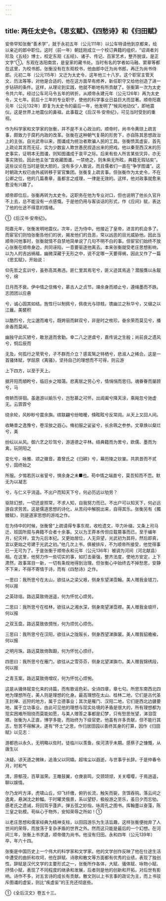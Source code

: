 ```yaml
---
---
---
```

title: 两任太史令。《思玄赋》、《四愁诗》和《归田赋》
---



安帝早知张衡“善术学”，就于永初五年（公元111年）以公车特请他到京都来，给以亲近的郎中职位。这时（前一年）朝廷刚成立一个校订典籍的组织，“诏谒者刘珍及《五经》博士，校定东观《五经》、诸子、传记、百家艺术，整齐脱误，是正文字”①。东观在洛阳南宫，是皇家的藏书处。当时有名的学者如马融、窦章等都在这里，为校书郎。张衡没有在东观校书，他由郎中迁为尚书郎，再迁为尚书侍郎。元初二年（公元115年）又迁为太史令，这年他三十八岁。这个职官主管天文、历法等等，对他是合适的，他在这方面早有修养，新任职守又给他创造了进一步钻研的条件。这样，从理论到实践，他就不断地有所贡献了。张衡第一次为太史令共六年。经过公车司马令五年的转折，从顺帝永建元年（公元126年）再为太史令，又七年。前后十三年的专业职守，使他的科学事业日益巨大而显著。顺帝阳嘉元年（公元132年）即复为太史令的最后一年，他发明了“候风地动仪”，即地震仪。这是世界上地震仪的鼻祖。此事载之《后汉书·安帝纪》，可见当时受到的重视。

作为科学家和文学家的张衡，并不是不关心政治的。顺帝时，尚书令黄琼上疏言事，颇致力于腐朽内政的改革。张衡在这种朝气复萌的形势下，亦自陈其思想政治上的主张。自光武帝以来，图谶成为统治者欺骗人民的工具。张衡愤其虚妄，首先上疏论其言而无征，实为少数妄人欺世愚民捏造出来的把戏。他以秦至西汉末的历史事实，证明本无图谶，则知图谶成于哀平之际。后来有些人所言某些灾异，亦无事实效验。因此他主张“宜收藏图谶，一禁绝之，则朱紫无所眩，典籍无瑕玷矣”。这些议论在当时是很大胆的，没有多少人敢说，而且儒者们一直在“争学图谶”。这时朝政大权已由外戚转移于宦官集团。张衡复上疏言事。但张衡作为太史令，不在公卿之位，他的几篇奏章，虽都言之成理，一律是无效的。这样，他对政事就愈来愈没有兴趣了。

顺帝即位后，张衡再转为太史令。这职务在他为专业对口，但也说明了他长久官升不上去，总不能没有一点感慨。于是他仍用与客谈话的形式，作《应间》赋，表达了他的仕途不得意的情绪。

①《后汉书·安帝纪》。

阳嘉元年，张衡发明地震仪。次年，迁为侍中。他接近了皇帝，进言的机会多了。而宦官们则怕张衡告他们的状，揭发他们的丑恶，常以凶恶的目光威胁他。因此当顺帝问他事时，张衡就情不自禁地简单说了几句不明不白的事。但宦官们始终不放心张衡在顺帝身边，共同诬陷，一意要驱逐他离去。本来张衡就受老庄思想影响，以为人的吉凶祸福，幽微深藏于无形之中，说不定哪一天要得祸，因此又作了一篇《思玄赋》，开始说：

仰先哲之玄训兮，虽弥高其弗违。匪仁里其焉宅兮，匪义迹其焉追？潜服膺以永靓兮，绵

日月而不衰。伊中情之信脩兮，慕古人之贞节。竦余身而顺止兮，遵绳墨而不跌。志团团以应悬

兮，诚心固其如结。旌性行以制佩兮，佩夜光与琼枝。镌幽兰之秋华兮，又缀之以江蘺。美襞积

以酷烈兮，允尘邈而难亏。既姱丽而鲜双兮，非是时之攸珍。奋余荣而莫见兮，播余香而莫闻。

幽独守此仄陋兮，敢怠遑而舍勤。幸二八之遻虞兮，嘉传说之生殷；尚前良之遗风兮，恫后辰而

无及。何孤行之茕茕兮，孑不群而介立？感鸾鹥之特栖兮，悲淑人之稀合。这是一首骚体赋，学屈原《离骚》，坚持自己的理想而不可得，则云游

上下四方，以至于天上。

据开阳而頫盻兮，临旧乡之暗蔼。悲离居之劳心兮，情悁悁而思归。魂眷眷而屡顾兮，马

倚辀而徘徊。虽遨游以媮乐兮，岂愁慕之可怀。出阊阖兮降天涂，乘飚忽兮驰虚无。云霏霏兮

绕余轮，风眇眇兮震余旟。缤联翩兮纷暗暧，倏眩眩兮反常闾。从天上又回人间。

收畴昔之逸豫兮，卷淫放之遐心。脩初服之娑娑兮，长余珮之参参。文章焕以粲烂兮，美

纷纭以从风。御六艺之珍驾兮，游道德之平林。结典籍而为罟兮，欧儒、墨而为禽。玩阴阳之

变化兮，咏雅、颂之徽音。嘉曾氏之《归耕》兮，幕历陵之钦崟。共夙昔而不贰兮，固终始之

所服。夕惕若厉以省諐兮，惧余身之未■也。苟中情之端直兮，莫吾知而不恧。默无为以凝志

兮，与仁义乎消遥。不出户而知天下兮，何必历远以劬劳？

驱除幻想，一切还是照常，不求人知，自我努力而已。不出户可以知天下，何必远游自求劳苦。这是儒道思想的诗化，从苦闷中解脱出来，自得其乐。张衡另有《髑髅赋》，则是道家思想的游戏之作。

在为侍中的时候，张衡曾“上疏请得专事东观，收检遗文，毕力补缀。又条上司马迁、班固所叙与典籍不合者十余事。又以为王莽本传但应载篡事而已，至于编年月，纪灾祥，宜为元后本纪。又更始居位，人无异望，光武初为其将，然后即真，宜以更始之号建于光武之初。”他几次上书，俱被排斥，不为顺帝所接受，他觉得事已一无可为了。于是张衡于顺帝永和元年（公元136年）被调为河间（河北献县）相。在这里，他努力作一些切实的事，如打击豪强，整齐法度，使地方安定，上下肃然，政事耳目一新，一切有条规地得到治理。但张衡心中始终去不掉愁思，安静不下来，不得不寄情于诗，而有《四愁诗》之作。

一思曰：我所思兮在太山，欲往从之梁父艰，侧身东望涕霑翰。美人赠我金错刀，何以报

之英琼瑶。路远莫致倚逍遥，何为怀忧心烦劳。

二思曰：我所思兮在桂林，欲往从之湘水深，侧身南望涕霑襟。美人赠我金琅玕，何以报

之双玉盘。路远莫致依惆怅，何为烦忧心烦伤。

三思曰：我所思兮在汉阳，欲往从之陇阪长，侧身西望涕旟裳。美人赠我貂襜褕，何以报

之明月珠。路远莫致倚踟蹰，何为怀忧心烦纡。

四思曰：我所思兮在雁门，欲往从之雪芬芬，侧身北望涕旟巾。美人赠我锦绣段，何以报

之青玉案。路远莫致倚增叹，何为怀忧心烦惋。

这是从骚体赋变化来的诗篇，而有歌谣色彩。全诗四章，章七句。所思东南西北四地为理想所在，美人则是理想的化身。最高理想在太山、桂林二地，它们是古代圣王封禅、巡狩的地方，属于立德事业；其次是雁门、汉阳二地，它们是西北边疆要地，属于立功事业。由此可见他的理想与现实处境的矛盾是很大的，所有理想都为现实困难所阻挠而莫能如愿，与美人赠答之事都是幻梦，只有愁思怅望，涕泪霑襟。张衡为人正直，博学多能，而始终为下级官吏。他虽有许多贡献，但不能行其志，愁苦不得解决，遂有“怀土”之思，作归居田园以善终其身的打算，因作《归田赋》以见志：

游都邑以永久，无明略以佐时。徒临川以羡鱼，俟河清乎未期。感蔡子之慷慨，从唐生以

决疑。谅天道之微昧，追渔父以同嬉。超埃尘以遐逝，与世事乎长辞。于是仲春令月，时和气

清，原郁茂，百草滋荣。王雎鼓翼，仓庚哀鸣，交颈颉颃，关关嘤嘤，于焉逍遥，聊以娱情。

尔乃龙吟方泽，虎啸山丘，仰飞纤缴，俯钓长流，触矢而毙，贪饵吞钩。落云间之逸禽，悬渊沈之魦鰡。于时曜灵俄景，系以望舒，极般游之至乐，虽日夕而忘劬。感老氏之遗诫，将回驾乎蓬庐。弹五弦之妙指，咏周孔之图书。挥翰墨以奋藻，陈三皇之轨模。苟纵心于物外，安知荣辱之所如！①

以老庄思想和儒家经典为精神支柱，以田园游乐为生活旨趣，这样张衡便抛弃了人世间的荣辱，而放荡于复杂矛盾的世界之外。然而这只能是最后的一个幻想。在河间三年，张衡上书求退，顺帝徵为尚书。他没有归田。永和四年（公元139年）卒，年六十四。

张衡是中国历史上一个伟大的科学家和文学家。他的文学创作反映了他在仕途生活中遭受的曲折和坎坷，他在辞赋、诗歌和散文等方面都有优秀的业绩，表现了独创性。辞赋是汉代文学的主要形式之一，张衡所作各体，大赋、骚体赋、咏物小赋、抒情小赋，表现了不同程度的继承和发展，后者则是他的创新和开拓，对后世有影响。诗作不多，对五言诗的成长有贡献。散文则以上书言事的政论为主，而上书驳斥图谶的虚妄，则比“疾虚妄”的王充还彻底些。

①《全后汉文》卷五十三。
